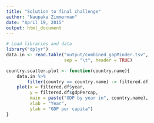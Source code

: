 ```yaml
---
title: "Solution to final challenge"
author: "Naupaka Zimmerman"
date: "April 19, 2015"
output: html_document
---
```




```r
# Load libraries and data
library("dplyr")
data.in <- read.table("output/combined_gapMinder.tsv", 
                      sep = "\t", header = TRUE)
```

```r
country.scatter.plot <- function(country.name){
    data.in %>%
        filter(country == country.name) -> filtered.df
    plot(x = filtered.df$year, 
         y = filtered.df$gdpPercap,
         main = paste("GDP by year in", country.name),
         xlab = "Year",
         ylab = "GDP per capita")
}
```

```r

```


